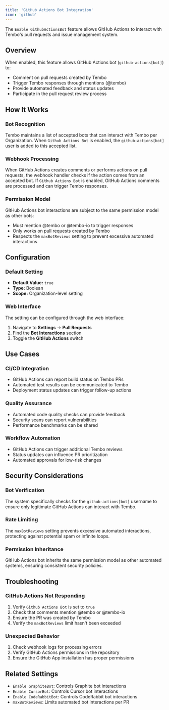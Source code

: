 ```yaml
---
title: 'GitHub Actions Bot Integration'
icon: 'github'
---
```


The `Enable GithubActionsBot` feature allows GitHub Actions to interact with Tembo's pull requests and issue management system.

## Overview

When enabled, this feature allows GitHub Actions bot (`github-actions[bot]`) to:

- Comment on pull requests created by Tembo
- Trigger Tembo responses through mentions (@tembo)
- Provide automated feedback and status updates
- Participate in the pull request review process

## How It Works

### Bot Recognition

Tembo maintains a list of accepted bots that can interact with Tembo per Organization. When `Github Actions Bot` is enabled, the `github-actions[bot]` user is added to this accepted list.

### Webhook Processing

When GitHub Actions creates comments or performs actions on pull requests, the webhook handler checks if the action comes from an accepted bot. If `Github Actions Bot` is enabled, GitHub Actions comments are processed and can trigger Tembo responses.

### Permission Model

GitHub Actions bot interactions are subject to the same permission model as other bots:

- Must mention @tembo or @tembo-io to trigger responses
- Only works on pull requests created by Tembo
- Respects the `maxBotReviews` setting to prevent excessive automated interactions

## Configuration

### Default Setting

- **Default Value:** `true`
- **Type:** Boolean
- **Scope:** Organization-level setting

### Web Interface

The setting can be configured through the web interface:

1. Navigate to **Settings** → **Pull Requests**
2. Find the **Bot Interactions** section
3. Toggle the **GitHub Actions** switch

## Use Cases

### CI/CD Integration

- GitHub Actions can report build status on Tembo PRs
- Automated test results can be communicated to Tembo
- Deployment status updates can trigger follow-up actions

### Quality Assurance

- Automated code quality checks can provide feedback
- Security scans can report vulnerabilities
- Performance benchmarks can be shared

### Workflow Automation

- GitHub Actions can trigger additional Tembo reviews
- Status updates can influence PR prioritization
- Automated approvals for low-risk changes

## Security Considerations

### Bot Verification

The system specifically checks for the `github-actions[bot]` username to ensure only legitimate GitHub Actions can interact with Tembo.

### Rate Limiting

The `maxBotReviews` setting prevents excessive automated interactions, protecting against potential spam or infinite loops.

### Permission Inheritance

GitHub Actions bot inherits the same permission model as other automated systems, ensuring consistent security policies.

## Troubleshooting

### GitHub Actions Not Responding

1. Verify `Github Actions Bot` is set to `true`
2. Check that comments mention @tembo or @tembo-io
3. Ensure the PR was created by Tembo
4. Verify the `maxBotReviews` limit hasn't been exceeded

### Unexpected Behavior

1. Check webhook logs for processing errors
2. Verify GitHub Actions permissions in the repository
3. Ensure the GitHub App installation has proper permissions

## Related Settings

- `Enable GraphiteBot`: Controls Graphite bot interactions
- `Enable CursorBot`: Controls Cursor bot interactions
- `Enable CodeRabbitBot`: Controls CodeRabbit bot interactions
- `maxBotReviews`: Limits automated bot interactions per PR
